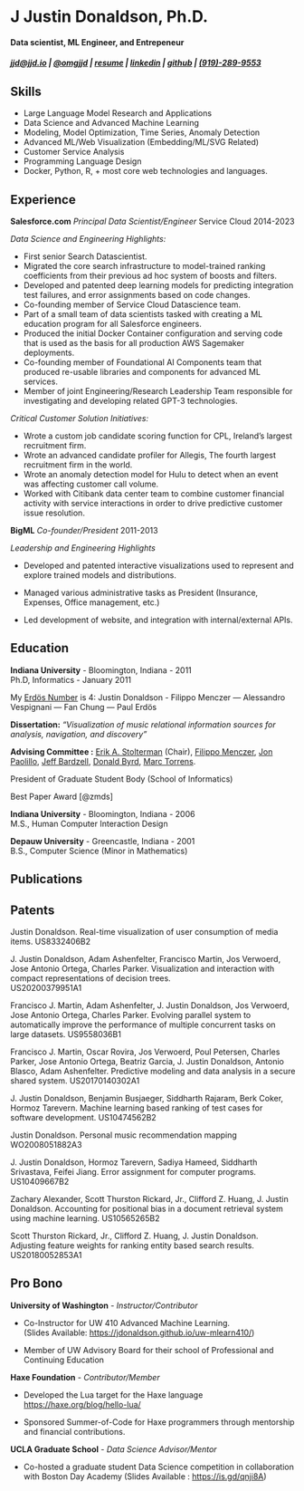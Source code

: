 # J Justin Donaldson, Ph.D.
#### Data scientist, ML Engineer, and Entrepeneur

##### [jjd@jjd.io](mailto:jjd@jjd.io) | [@omgjjd](https://twitter.com/omgjjd) | [resume](http://jdonaldson.github.io/resume) | [linkedin](https://www.linkedin.com/in/jjustindonaldson/) | [github](https://www.github.com/jdonaldson) | [(919)-289-9553](tel:9192899553)


## Skills
* Large Language Model Research and Applications
* Data Science and Advanced Machine Learning
* Modeling, Model Optimization, Time Series, Anomaly Detection
* Advanced ML/Web Visualization (Embedding/ML/SVG Related)
* Customer Service Analysis
* Programming Language Design
* Docker, Python, R, + most core web technologies and languages.

## Experience

**Salesforce.com** *Principal Data Scientist/Engineer* Service Cloud
2014-2023

*Data Science and Engineering Highlights:*


* First senior Search Datascientist.
* Migrated the core search infrastructure to model-trained ranking coefficients from their previous ad hoc system of boosts and filters.
* Developed and patented deep learning models for predicting integration test failures, and error assignments based on code changes.
* Co-founding member of Service Cloud Datascience team.
* Part of a small team of data scientists tasked with creating a ML education program for all Salesforce engineers.
* Produced the initial Docker Container configuration and serving code that is used as the basis for all production AWS Sagemaker deployments.
* Co-founding member of Foundational AI Components team that produced re-usable libraries and components for advanced ML services.
* Member of joint Engineering/Research Leadership Team responsible for investigating and developing related GPT-3 technologies.

*Critical Customer Solution Initiatives:*


* Wrote a custom job candidate scoring function for CPL, Ireland's largest recruitment firm.
* Wrote an advanced candidate profiler for Allegis, The fourth largest recruitment firm in the world.
* Wrote an anomaly detection model for Hulu to detect when an event was affecting customer call volume.
* Worked with Citibank data center team to combine customer financial activity with service interactions in order to drive predictive customer issue resolution.

**BigML**
*Co-founder/President* 2011-2013

*Leadership and Engineering Highlights*


* Developed and patented interactive visualizations used to represent and explore trained models and distributions.

* Managed various administrative tasks as President (Insurance, Expenses, Office management, etc.)

* Led development of website, and integration with internal/external APIs.

## Education
**Indiana University** - Bloomington, Indiana - 2011\
Ph.D, Informatics - January 2011

My [Erdös Number](https://en.wikipedia.org/wiki/Erd%C5%91s_number) is 4:  Justin Donaldson - Filippo Menczer — Alessandro Vespignani — Fan Chung — Paul Erdös

**Dissertation:** *"Visualization of music relational information
sources for analysis, navigation, and discovery"*

**Advising Committee :** [Erik A.
Stolterman](https://luddy.indiana.edu/contact/profile/?Erik_Stolterman~Bergqvist)
(Chair), [Filippo
Menczer](https://en.wikipedia.org/wiki/Filippo_Menczer), [Jon
Paolillo](https://luddy.indiana.edu/contact/profile/?profile_id=269),
[Jeff Bardzell](https://ist.psu.edu/directory/jsb6077a), [Donald
Byrd](https://homes.luddy.indiana.edu/donbyrd/), [Marc
Torrens](https://marctorrens.net/).

President of Graduate Student Body (School of Informatics)

Best Paper Award [@zmds]

**Indiana University** - Bloomington, Indiana - 2006\
M.S., Human Computer Interaction Design

**Depauw University** - Greencastle, Indiana - 2001\
B.S., Computer Science (Minor in Mathematics)

## Publications 

::: {#refs}
:::

## Patents

Justin Donaldson. Real-time visualization of user consumption of media
items. US8332406B2

J. Justin Donaldson, Adam Ashenfelter, Francisco Martin, Jos Verwoerd,
Jose Antonio Ortega, Charles Parker. Visualization and interaction with
compact representations of decision trees.\
US20200379951A1

Francisco J. Martin, Adam Ashenfelter, J. Justin Donaldson, Jos
Verwoerd, Jose Antonio Ortega, Charles Parker. Evolving parallel system
to automatically improve the performance of multiple concurrent tasks on
large datasets. US9558036B1

Francisco J. Martin, Oscar Rovira, Jos Verwoerd, Poul Petersen, Charles
Parker, Jose Antonio Ortega, Beatriz Garcia, J. Justin Donaldson,
Antonio Blasco, Adam Ashenfelter. Predictive modeling and data analysis
in a secure shared system. US20170140302A1

J. Justin Donaldson, Benjamin Busjaeger, Siddharth Rajaram, Berk Coker,
Hormoz Tarevern. Machine learning based ranking of test cases for
software development. US10474562B2

Justin Donaldson. Personal music recommendation mapping WO2008051882A3

J. Justin Donaldson, Hormoz Tarevern, Sadiya Hameed, Siddharth
Srivastava, Feifei Jiang. Error assignment for computer programs.
US10409667B2

Zachary Alexander, Scott Thurston Rickard, Jr., Clifford Z. Huang, J.
Justin Donaldson. Accounting for positional bias in a document retrieval
system using machine learning. US10565265B2

Scott Thurston Rickard, Jr., Clifford Z. Huang, J. Justin Donaldson.
Adjusting feature weights for ranking entity based search results.
US20180052853A1


## Pro Bono

**University of Washington** - *Instructor/Contributor*

* Co-Instructor for UW 410 Advanced Machine Learning.\
(Slides Available: <https://jdonaldson.github.io/uw-mlearn410/>)

* Member of UW Advisory Board for their school of Professional and
Continuing Education

**Haxe Foundation** - *Contributor/Member*

* Developed the Lua target for the Haxe language
<https://haxe.org/blog/hello-lua/>

* Sponsored Summer-of-Code for Haxe programmers through mentorship and
financial contributions.

**UCLA Graduate School** - *Data Science Advisor/Mentor*

* Co-hosted a graduate student Data Science competition in collaboration with Boston Day Academy (Slides Available : <https://is.gd/qnji8A>)
